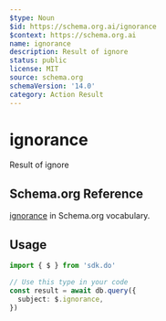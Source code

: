 ```yaml
---
$type: Noun
$id: https://schema.org.ai/ignorance
$context: https://schema.org.ai
name: ignorance
description: Result of ignore
status: public
license: MIT
source: schema.org
schemaVersion: '14.0'
category: Action Result
---
```


# ignorance

Result of ignore

## Schema.org Reference

[ignorance](https://schema.org/IgnoreAction) in Schema.org vocabulary.

## Usage

```typescript
import { $ } from 'sdk.do'

// Use this type in your code
const result = await db.query({
  subject: $.ignorance,
})
```
